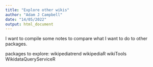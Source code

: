 ```yaml
---
title: "Explore other wikis"
author: "Adam J Campbell"
date: "14/05/2022"
output: html_document
---
```


I want to compile some notes to compare what I want to do to other packages.

packages to explore:
wikipediatrend
wikipediaR
wikiTools
WikidataQueryServiceR 
